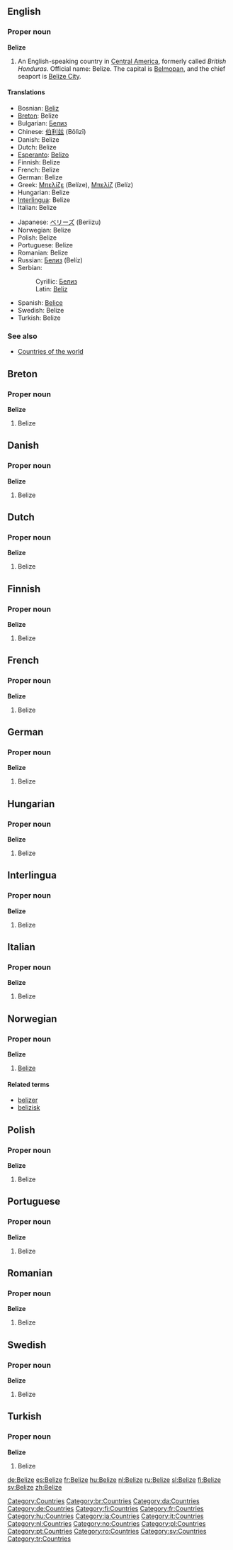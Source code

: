 ==English==

===Proper noun===
'''Belize'''

# An English-speaking country in [[Central America]], formerly called ''British Honduras''. Official name: Belize. The capital is [[Belmopan]], and the chief seaport is [[Belize City]].

====Translations====
{{top}}
*Bosnian: [[Beliz#Bosnian|Beliz]] {{m}}
*[[Breton]]: Belize
*Bulgarian: [[Белиз#Bulgarian|Белиз]]
*Chinese: [[伯利兹]] (Bǒlìzī)
*Danish: Belize
*Dutch: Belize
*[[Esperanto]]: [[Belizo]]
*Finnish: Belize
*French: Belize
*German: Belize
*Greek: [[Μπελίζε]] (Belíze), [[Μπελίζ]] (Belíz)
*Hungarian: Belize
*[[Interlingua]]: Belize
*Italian: Belize
{{mid}}
*Japanese: [[ベリーズ]] (Beriizu)
*Norwegian: Belize
*Polish: Belize
*Portuguese: Belize
*Romanian: Belize
*Russian: [[Белиз#Russian|Белиз]] (Belíz) {{m}}
*Serbian:
*:Cyrillic: [[Белиз#Serbian|Белиз]] {{m}}
*:Latin: [[Beliz#Serbian|Beliz]] {{m}}
*Spanish: [[Belice]]
*Swedish: Belize
*Turkish: Belize
{{bottom}}

===See also===
*[[Countries of the world]]

==Breton==
===Proper noun===
'''Belize'''
#Belize

==Danish==
===Proper noun===
'''Belize'''
#Belize

==Dutch==
===Proper noun===
'''Belize'''
#Belize

==Finnish==
===Proper noun===
'''Belize'''
#Belize

==French==
===Proper noun===
'''Belize'''
#Belize

==German==
===Proper noun===
'''Belize'''
#Belize

==Hungarian==
===Proper noun===
'''Belize'''
#Belize

==Interlingua==
===Proper noun===
'''Belize'''
#Belize

==Italian==
===Proper noun===
'''Belize'''
#Belize

==Norwegian==
===Proper noun===
'''Belize'''
#[[#English|Belize]]
====Related terms====
*[[belizer]]
*[[belizisk]]

==Polish==
===Proper noun===
'''Belize'''
#Belize

==Portuguese==
===Proper noun===
'''Belize'''
#Belize

==Romanian==
===Proper noun===
'''Belize'''
#Belize

==Swedish==
===Proper noun===
'''Belize'''
#Belize

==Turkish==
===Proper noun===
'''Belize'''
#Belize

[[Category:Countries]]
[[Category:br:Countries]]
[[Category:da:Countries]]
[[Category:de:Countries]]
[[Category:fi:Countries]]
[[Category:fr:Countries]]
[[Category:hu:Countries]]
[[Category:ia:Countries]]
[[Category:it:Countries]]
[[Category:nl:Countries]]
[[Category:no:Countries]]
[[Category:pl:Countries]]
[[Category:pt:Countries]]
[[Category:ro:Countries]]
[[Category:sv:Countries]]
[[Category:tr:Countries]]

[[de:Belize]]
[[es:Belize]]
[[fr:Belize]]
[[hu:Belize]]
[[nl:Belize]]
[[ru:Belize]]
[[sl:Belize]]
[[fi:Belize]]
[[sv:Belize]]
[[zh:Belize]]